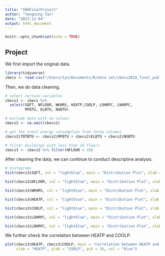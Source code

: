 ```yaml
---
title: "506FinalProject"
author: "Yangning Tan"
date: "2023-12-04"
output: html_document
---
```


```r
knitr::opts_chunk$set(echo = TRUE)
```

## Project

We first import the original data.

```r
library(tidyverse)
cbecs <- read.csv("/Users/tyn/Documents/R/data set/cbecs2018_final_public.csv")
```

Then, we do data cleaning.

```r
# select certain variables
cbecs1 <- cbecs %>% 
  select(SQFT, NFLOOR, WKHRS, HEATP,COOLP, LOHRPC, LNHRPC, 
         MFBTU, ELBTU, NGBTU)

# exclude data with na values  
cbecs2 <- na.omit(cbecs1)

# get the total energy consumption from three columns
cbecs2$TOTBTU <- cbecs2$MFBTU + cbecs2$ELBTU + cbecs2$NGBTU

# filter buildings with less than 10 floors
cbecs3 <- cbecs2 %>% filter(NFLOOR < 10)
```

After cleaning the data, we can continue to conduct descriptive analysis.

```r
# histograms
hist(cbecs3$SQFT, col = "lightblue", main = "Distribution Plot", xlab = "SQFT")

hist(cbecs3$NFLOOR, col = "lightblue", main = "Distribution Plot", xlab = "NFLOOR")

hist(cbecs3$WKHRS, col = "lightblue", main = "Distribution Plot", xlab = "WKHRS")

hist(cbecs3$HEATP, col = "lightblue", main = "Distribution Plot", xlab = "HEATP")

hist(cbecs3$COOLP, col = "lightblue", main = "Distribution Plot", xlab = "COOLP")

hist(cbecs3$LOHRPC, col = "lightblue", main = "Distribution Plot", xlab = "LOHRPC")

hist(cbecs3$LNHRPC, col = "lightblue", main = "Distribution Plot", xlab = "LNGRPC")
```

We further check the correlation between HEATP and COOLP.

```r
plot(cbecs3$HEATP, cbecs3$COOLP, main = "Correlation between HEATP and COOLP",
     xlab = "HEATP", ylab = "COOLP", pch = 16, col = "blue")
```
